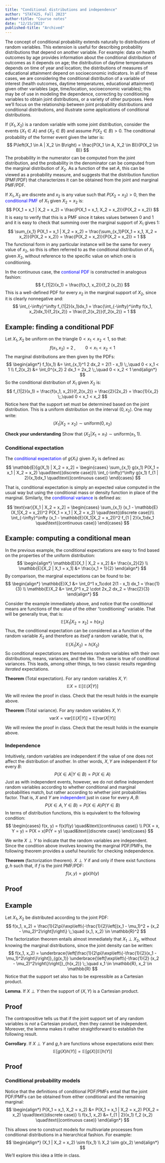 ```yaml
---
title: "Conditional distributions and independence"
author: "STAT425, Fall 2023"
author-title: "Course notes"
date: "12/15/2023"
published-title: "Archived"
---
```


The concept of conditional probability extends naturally to distributions of random variables. This extension is useful for describing probability distributions that depend on another variable. For example: data on health outcomes by age provides information about the conditional distribution of outcomes as it depends on age; the distribution of daytime temperatures depends on time of year and location; the distributions of measures of educational attainment depend on socioeconomic indicators. In all of these cases, we are considering the conditional distribution of a variable of interest (health outcomes, daytime temperatures, educational attainment) given other variables (age, time/location, socioeconomic variables); this may be of use in modeling the dependence, correcting by conditioning variables to obtain joint distributions, or a variety of other purposes. Here we'll focus on the relationship between joint probability distributions and conditional distributions, and illustrate some applications of conditional distributions.

If $(X_1, X_2)$ is a random variable with some joint distribution, consider the events $\{X_1 \in A\}$ and $\{X_2 \in B\}$ and assume $P(X_2 \in B) > 0$. The conditional probability of the former event given the latter is:
$$
P\left(X_1 \in A | X_2 \in B\right) = \frac{P(X_1 \in A, X_2 \in B)}{P(X_2 \in B)}
$$
The probability in the numerator can be computed from the joint distribution, and the probability in the denominator can be computed from the marginal distribution of $X_2$. As a function of the set $A$, this can be viewed as a probability measure, and suggests that the distribution function (PMF/PDF) that characterizes it can be obtained from the joint and marginal PMF/PDF.

If $X_1, X_2$ are discrete and $x_2$ is any value such that $P(X_2 = x_2) > 0$, then the [conditional PMF]{style='color:blue'} of $X_1$ given $X_2 = x_2$ is:
$$
P(X_1 = x_1 | X_2 = x_2) = \frac{P(X_1 = x_1, X_2 = x_2)}{P(X_2 = x_2)}
$$
It is easy to verify that this is a PMF since it takes values between 0 and 1 and it is easy to check that summing over the marginal support of $X_1$ gives 1:
$$
\sum_{x_1} P(X_1 = x_1 | X_2 = x_2) = \frac{\sum_{x_1}P(X_1 = x_1, X_2 = x_2)}{P(X_2 = x_2)} = \frac{P(X_2 = x_2)}{P(X_2 = x_2)} = 1
$$
The functional form in any particular instance will be the same for every value of $x_2$, so this is often referred to as the conditional distribution of $X_1$ given $X_2$, without reference to the specific value on which one is conditioning.

In the continuous case, the [contional PDF]{style="color:blue"} is constructed in analogous fashion:
$$
f_{1|2}(x_1) = \frac{f(x_1, x_2)}{f_2 (x_2)}
$$
This is a well-defined PDF for every $x_2$ in the marginal support of $X_2$, since it is clearly nonnegative and:
$$
\int_{-\infty}^\infty f_{1|2}(x_1)dx_1 = \frac{\int_{-\infty}^\infty f(x_1, x_2)dx_1}{f_2(x_2)} = \frac{f_2(x_2)}{f_2(x_2)} = 1
$$

::: callout-note
## Example: finding a conditional PDF

Let $X_1, X_2$ be uniform on the triangle $0 < x_1 < x_2 < 1$, so that:
$$
f(x_1, x_2) = 2
\;,\qquad 0 < x_1 < x_2 < 1
$$
The marginal distributions are then given by the PDFs:
$$
\begin{align*}
f_1(x_1) &= \int_{x_1}^1 2 dx_2 = 2(1 - x_1) \;,\quad 0 < x_1 < 1 \\
f_2(x_2) &= \int_0^{x_2} 2 dx_1 = 2x_2 \;,\quad 0 < x_2 < 1 
\end{align*}
$$
So the conditional distribution of $X_1$ given $X_2$ is:
$$
f_{1|2}(x_1) = \frac{f(x_1, x_2)}{f_2(x_2)} = \frac{2}{2x_2} = \frac{1}{x_2}
\;,\quad
0 < x_1 < x_2
$$
Notice here that the support set must be determined based on the joint distribution. This is a uniform distribution on the interval $(0, x_2)$. One may write:
$$
(X_1 | X_2 = x_2)  \sim \text{uniform}(0, x_2)
$$

**Check your understanding**
Show that $(X_2|X_1 = x_1) \sim \text{uniform}(x_1, 1)$.
:::

### Conditional expectation

The [conditional expectation]{style="color:blue"} of $g(X_1)$ given $X_2$ is defined as:
$$
\mathbb{E}[g(X_1) | X_2 = x_2] = \begin{cases}
  \sum_{x_1} g(x_1) P(X_1 = x_1 | X_2 = x_2) \quad\text{(discrete case)}\\
  \int_{-\infty}^\infty g(x_1) f_{1 | 2}(x_1)dx_1 \quad\text{(continuous case)}
  \end{cases}
$$

That is, conditional expectation is simply an expected value computed in the usual way but using the conditional mass or density function in place of the marginal. Similarly, the [conditional variance]{style='color:blue'} is defined as:

$$
\text{var}[X_1 | X_2 = x_2] = \begin{cases}
  \sum_{x_1} (x_1 - \mathbb{E}(X_1|X_2 = x_2))^2 P(X_1 = x_1 | X_2 = x_2) \quad\text{(discrete case)}\\
  \int_{-\infty}^\infty (x_1 - \mathbb{E}(X_1|X_2 = x_2))^2 f_{1 | 2}(x_1)dx_1 \quad\text{(continuous case)}
  \end{cases}
$$

::: callout-note
## Example: computing a conditional mean

In the previous example, the conditional expectations are easy to find based on the properties of the uniform distribution: 
$$
\begin{align*}
\mathbb{E}[X_1 | X_2 = x_2] &= \frac{x_2}{2} \\
\mathbb{E}[X_2 | X_1 = x_1] &= \frac{x_1 + 1}{2}
\end{align*}
$$
By comparison, the marginal expectations can be found to be:
$$
\begin{align*}
\mathbb{E}X_1 &= \int_0^1 x_1\cdot 2(1 - x_1) dx_1 = \frac{1}{3} \\
\mathbb{E}X_2 &= \int_0^1 x_2 \cdot 2x_2 dx_2 = \frac{2}{3}
\end{align*}
$$
:::

Consider the example immediately above, and notice that the conditional means are functions of the value of the other "conditioning" variable. That will be generally true, that is:
$$
\mathbb{E}[X_1|X_2 = x_2] = h(x_2)
$$
Thus, the conditional expectation can be considered as a function of the random variable $X_2$ and therefore as *itself* a random variable, that is, 
$$
\mathbb{E}(X_1|X_2) = h(X_2)
$$
So conditional expectations are themselves random variables with their own distributions, means, variances, and the like. The same is true of conditional variances. This leads, among other things, to two classic results regarding *iterated* expectations.

**Theorem** (Total expectation). For any random variables $X, Y$: $$\mathbb{E}X = \mathbb{E}\left[\mathbb{E}(X|Y)\right]$$

We will review the proof in class. Check that the result holds in the example above.

**Theorem** (Total variance). For any random variables $X, Y$: $$\text{var}X = \text{var}\left[\mathbb{E}(X|Y)\right] + \mathbb{E}\left[\text{var}(X|Y)\right]$$

We will review the proof in class. Check that the result holds in the example above.

### Independence

Intuitively, random variables are independent if the value of one does not affect the distribution of another. In other words, $X, Y$ are independent if for every $B$:
$$
P(X \in A | Y \in B) = P(X \in A)
$$
Just as with independent events, however, we do not define independent random variables according to whether conditional and marginal probabilities match, but rather according to whether joint probabilities factor. That is, $X$ and $Y$ are [independent]{style="color:blue"} just in case for every $A, B$:
$$
P(X \in A, Y \in B) = P(X \in A)P(Y \in B)
$$
In terms of distribution functions, this is equivalent to the following condition:
$$
\begin{cases}
f(x, y) = f(x)f(y) \quad&\text{(continuous case)} \\
P(X = x, Y = y) = P(X = x)P(Y = y) \quad&\text{(discrete case)}
\end{cases}
$$

We write $X \perp Y$ to indicate that the random variables are independent. Since the condition above involves knowing the marginal PDF/PMFs, the following theorem provides a useful heuristic for checking independence.

**Theorem** (factorization theorem). $X \perp Y$ if and only if there exist functions $g, h$ such that, if $f$ is the joint PMF/PDF:
$$
f(x, y) = g(x)h(y)
$$

::: callout-tip
## Proof

:::

::: callout-note
## Example

Let $X_1, X_2$ be distributed according to the joint PDF:
$$
f(x_1, x_2) = \frac{1}{2\pi}\exp\left\{-\frac{1}{2}\left[(x_1 - \mu_1)^2 + (x_2 - \mu_2)^2\right]\right\}
\;,\quad (x_1, x_2) \in \mathbb{R}^2
$$
The factorization theorem entails almost immediately that $X_1 \perp X_2$, without knowing the marginal distributions, since the joint density can be written:
$$
f(x_1, x_2) = \underbrace{\left[\frac{1}{2\pi}\exp\left\{-\frac{1}{2}(x_1 - \mu_1)^2\right\}\right]}_{g(x_1)}
\underbrace{\left[\exp\left\{-\frac{1}{2} (x_2 - \mu_2)^2\right\}\right]}_{h(x_2)}
\;,\quad x_1 \in \mathbb{R}, x_2 \in \mathbb{R}
$$
Notice that the support set also has to be expressible as a Cartesian product.
:::

**Lemma**. If $X\perp Y$ then the support of $(X, Y)$ is a Cartesian product.

::: callout-tip
## Proof

:::

The contrapositive tells us that if the joint support set of any random variables is *not* a Cartesian product, then they cannot be independent. Moreover, the lemma makes it rather straightforward to establish the following result.

**Corrollary**. If $X \perp Y$ and $g, h$ are functions whose expectations exist then:
$$
\mathbb{E}\left[g(X)h(Y)\right] = \mathbb{E}[g(X)]\mathbb{E}[h(Y)]
$$

::: callout-tip
## Proof

:::

### Conditional probability models

Notice that the definitions of conditional PDF/PMFs entail that the joint PDF/PMFs can be obtained from either conditional and the remaining marginal:
$$
\begin{align*}
P(X_1 = x_1, X_2 = x_2) &= P(X_1 = x_1 | X_2 = x_2) P(X_2 = x_2) \quad\text{(discrete case)} \\
f(x_1, x_2) &= f_{1 | 2}(x_1) f_2 (x_2) \quad\text{(continuous case)}
\end{align*}
$$

This allows one to construct models for multivariate processes from conditional distributions in a hierarchical fashion. For example:
$$
\begin{align*}
(X_1 | X_2 = x_2) \sim f(x_1) \\
X_2 \sim g(x_2)
\end{align*}
$$
We'll explore this idea a little in class.